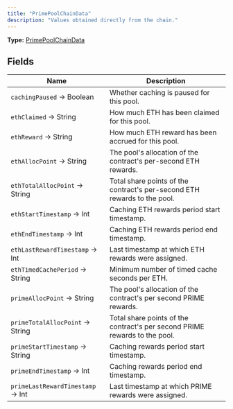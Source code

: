 ```yaml
---
title: "PrimePoolChainData"
description: "Values obtained directly from the chain."
---
```


**Type:** [PrimePoolChainData](/api-reference/types/primepoolchaindata)

## Fields

| Name | Description |
|------|-------------|
| `cachingPaused` → Boolean | Whether caching is paused for this pool. |
| `ethClaimed` → String | How much ETH has been claimed for this pool. |
| `ethReward` → String | How much ETH reward has been accrued for this pool. |
| `ethAllocPoint` → String | The pool's allocation of the contract's per-second ETH rewards. |
| `ethTotalAllocPoint` → String | Total share points of the contract's per-second ETH rewards to the pool. |
| `ethStartTimestamp` → Int | Caching ETH rewards period start timestamp. |
| `ethEndTimestamp` → Int | Caching ETH rewards period end timestamp. |
| `ethLastRewardTimestamp` → Int | Last timestamp at which ETH rewards were assigned. |
| `ethTimedCachePeriod` → String | Minimum number of timed cache seconds per ETH. |
| `primeAllocPoint` → String | The pool's allocation of the contract's per second PRIME rewards. |
| `primeTotalAllocPoint` → String | Total share points of the contract's per second PRIME rewards to the pool. |
| `primeStartTimestamp` → String | Caching rewards period start timestamp. |
| `primeEndTimestamp` → Int | Caching rewards period end timestamp. |
| `primeLastRewardTimestamp` → Int | Last timestamp at which PRIME rewards were assigned. |

